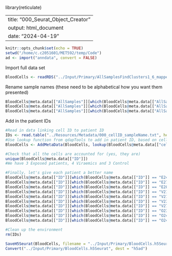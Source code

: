 library(reticulate)

---
title: "000_Seurat_Object_Creator"
output: html_document
date: "2024-04-19"
---

```r
knitr::opts_chunk$set(echo = TRUE)
setwd("/home/c.c2051601/MET592/temp/Code")
ad <- import("anndata", convert = FALSE)
```

Import full data set

```r
BloodCells <- readRDS("../Input/Primary/AllSamplesFindClusters1_6_mappedCelltype.rds")
```

Rename sample names (these need to be alphabetical how you want them presented)

```r
BloodCells@meta.data[["AllSamples"]][which(BloodCells@meta.data[["AllSamples"]] == "O")] <- "Control"
BloodCells@meta.data[["AllSamples"]][which(BloodCells@meta.data[["AllSamples"]] == "V")] <- "Viraemic"
BloodCells@meta.data[["AllSamples"]][which(BloodCells@meta.data[["AllSamples"]] == "E")] <- "Exposed"
```

Add in the patient IDs

```r
#Read in data linking cell ID to patient ID
IDs <- read.table("../Resources/Metadata/000_cellID_sampleName.txt", header = TRUE)
#Use lookup function from qdapTools to add in patient ID, based on cellID
BloodCells <- AddMetaData(BloodCells, lookup(BloodCells@meta.data[["cell_ID"]], IDs, missing = NA), col.name = "ID")

#Check that all the cells are accounted for (yes, they are)
unique(BloodCells@meta.data[["ID"]])
#We have 3 Exposed patients, 4 Viraemics and 3 Control

#Finally, let's give each patient a better name
BloodCells@meta.data[["ID"]][which(BloodCells@meta.data[["ID"]] == "E249")] <- "Exposed_P17-249"
BloodCells@meta.data[["ID"]][which(BloodCells@meta.data[["ID"]] == "E278")] <- "Exposed_P17-278"
BloodCells@meta.data[["ID"]][which(BloodCells@meta.data[["ID"]] == "E289")] <- "Exposed_P17-289"
BloodCells@meta.data[["ID"]][which(BloodCells@meta.data[["ID"]] == "V210")] <- "Viraemic_P17-210"
BloodCells@meta.data[["ID"]][which(BloodCells@meta.data[["ID"]] == "V213")] <- "Viraemic_P17-213"
BloodCells@meta.data[["ID"]][which(BloodCells@meta.data[["ID"]] == "V236")] <- "Viraemic_P17-236"
BloodCells@meta.data[["ID"]][which(BloodCells@meta.data[["ID"]] == "V272")] <- "Viraemic_P17-272"
BloodCells@meta.data[["ID"]][which(BloodCells@meta.data[["ID"]] == "O238")] <- "Control_P17-238"
BloodCells@meta.data[["ID"]][which(BloodCells@meta.data[["ID"]] == "O240")] <- "Control_P17-240"
BloodCells@meta.data[["ID"]][which(BloodCells@meta.data[["ID"]] == "O242")] <- "Control_P17-242"

#Clean up the environment
rm(IDs)
```

```r
SaveH5Seurat(BloodCells, filename = "../Input/Primary/BloodCells.h5Seurat")
Convert("../Input/Primary/BloodCells.h5Seurat", dest = "h5ad")
```